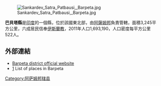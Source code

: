 [[Image:Sankardev_Satra_Patbausi,_Barpeta.jpg|right]]

'''巴貝塔縣'''是[[印度|印度]]的一個縣，位於該國東北部，由[[阿薩姆邦|阿薩姆邦]]負責管轄，面積3,245平方公里，六成居民信奉[[伊斯蘭教|伊斯蘭教]]，2011年人口1,693,190，人口密度每平方公里522人。

==外部連結==
* [http://barpeta.gov.in/ Barpeta district official website] {{Wayback|url=http://barpeta.gov.in/ |date=20111006181019 }}
* [http://www.onefivenine.com/india/villag/Barpeta] {{Wayback|url=http://www.onefivenine.com/india/villag/Barpeta |date=20201204224642 }} List of places in Barpeta

{{印度行政区划小作品}}
[[Category:阿萨姆邦辖县|Category:阿萨姆邦辖县]]